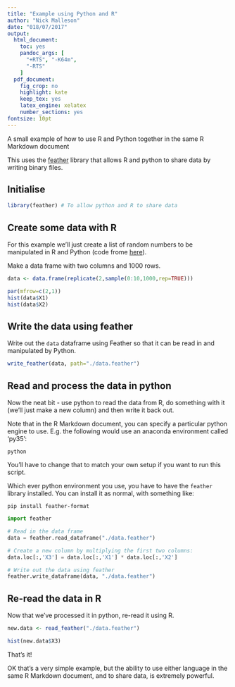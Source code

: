 ```yaml
---
title: "Example using Python and R"
author: "Nick Malleson"
date: "018/07/2017"
output:
  html_document: 
    toc: yes
    pandoc_args: [
      "+RTS", "-K64m",
      "-RTS"
    ]
  pdf_document:
    fig_crop: no
    highlight: kate
    keep_tex: yes
    latex_engine: xelatex
    number_sections: yes
fontsize: 10pt
---
```


A small example of how to use R and Python together in the same R Markdown document

This uses the [feather](https://blog.rstudio.com/2016/03/29/feather/) library that allows R and python to share data by writing binary files.

## Initialise

```r
library(feather) # To allow python and R to share data
```

## Create some data with R

For this example we'll just create a list of random numbers to be manipulated in R and Python (code frome [here](https://stackoverflow.com/questions/19352267/r-create-a-data-frame-with-random-numbers-in-each-column)).

Make a data frame with two columns and 1000 rows.

```r

data <- data.frame(replicate(2,sample(0:10,1000,rep=TRUE)))

par(mfrow=c(2,1))
hist(data$X1)
hist(data$X2)

```

## Write the data using feather

Write out the `data` dataframe using Feather so that it can be read in and manipulated by Python.

```r

write_feather(data, path="./data.feather")

```

## Read and process the data in python

Now the neat bit - use python to read the data from R, do something with it (we'll just make a new column) and then write it back out.

Note that in the R Markdown document, you can specify a particular python engine to use. E.g. the following would use an anaconda environment called 'py35':

```
{python engine.path="/Users/nick/anaconda2/envs/py35/bin/python"}
```

You'll have to change that to match your own setup if you want to run this script.

Which ever python environment you use, you have to have the `feather` library installed. You can install it as normal, with something like: 

```pip install feather-format```

```python

import feather

# Read in the data frame
data = feather.read_dataframe("./data.feather")

# Create a new column by multiplying the first two columns:
data.loc[:,'X3'] = data.loc[:,'X1'] * data.loc[:,'X2']

# Write out the data using feather
feather.write_dataframe(data, "./data.feather")

```

## Re-read the data in R

Now that we've processed it in python, re-read it using R.

```r

new.data <- read_feather("./data.feather")

hist(new.data$X3)

```

That's it!

OK that's a very simple example, but the ability to use either language in the same R Markdown document, and to share data, is extremely powerful.